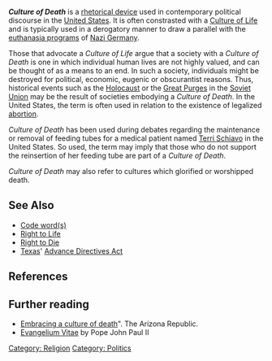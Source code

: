 '''''Culture of Death''''' is a [[rhetorical device]] used in contemporary political discourse in the [[United States]]. It is often constrasted with a [[Culture of Life]] and is typically used in a derogatory manner to draw a parallel with the [[T-4 Euthanasia Program|euthanasia programs]] of [[Nazi Germany]].  

Those that advocate a ''Culture of Life'' argue that a society with a ''Culture of Death'' is one in which individual human lives are not highly valued, and can be thought of as a means to an end. In such a society, individuals might be destroyed for political, economic, eugenic or obscurantist reasons. Thus, historical events such as the [[Holocaust]] or the [[Great Purge]]s in the [[Soviet Union]] may be the result of societies embodying a ''Culture of Death''.  In the United States, the term is often used in relation to the existence of legalized [[abortion]]. 

''Culture of Death'' has been used during debates regarding the maintenance or removal of feeding tubes for a medical patient named [[Terri Schiavo]] in the United States. So used, the term may imply that those who do not support the reinsertion of her feeding tube are part of a ''Culture of Death''.

''Culture of Death'' may also refer to cultures which glorified or worshipped death.

==See Also==
*[[Code word (propaganda)|Code word(s)]]
*[[Right to Life]]
*[[Right to Die]]
*[[Texas]]' [[Advance Directives Act]]

==References==

==Further reading==
*[http://www.azcentral.com/arizonarepublic/opinions/articles/0324thurlets244.html Embracing a culture of death]". The Arizona  Republic.
*[http://www.vatican.va/holy_father/john_paul_ii/encyclicals/documents/hf_jp-ii_enc_25031995_evangelium-vitae_en.html Evangelium Vitae] by Pope John Paul II

{{poli-stub}}

[[Category: Religion]]
[[Category: Politics]]
